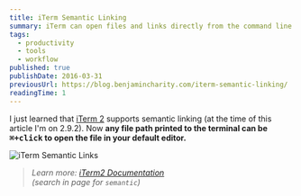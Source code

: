 ```yaml
---
title: iTerm Semantic Linking
summary: iTerm can open files and links directly from the command line.
tags:
  - productivity
  - tools
  - workflow
published: true
publishDate: 2016-03-31
previousUrl: https://blog.benjamincharity.com/iterm-semantic-linking/
readingTime: 1
---
```


I just learned that [iTerm 2][iterm] supports semantic linking (at the time of this article I'm on 2.9.2). Now **any file
path printed to the terminal can be <kbd>⌘+click</kbd> to open the file in your default editor.**

![iTerm Semantic Links](/images/blog/iTermSemanticLinks.gif)

> _Learn more: [iTerm2 Documentation][iterm_docs]<br>
> (search in page for `semantic`)_

[iterm]: https://www.iterm2.com/
[iterm_docs]: https://www.iterm2.com/documentation-one-page.html

